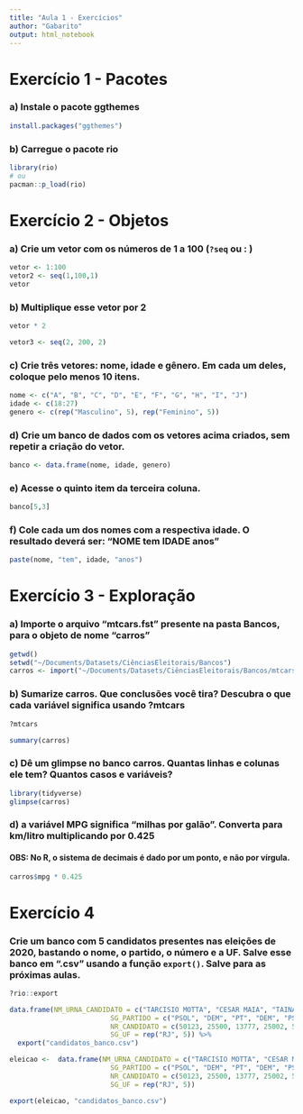 ```yaml
---
title: "Aula 1 - Exercícios"
author: "Gabarito"
output: html_notebook
---
```


# Exercício 1 - Pacotes

### a) Instale o pacote ggthemes

```r
install.packages("ggthemes")
```

### b) Carregue o pacote rio

```r
library(rio)
# ou
pacman::p_load(rio)
```


# Exercício 2 - Objetos

### a) Crie um vetor com os números de 1 a 100 (`?seq` ou : )

```r
vetor <- 1:100
vetor2 <- seq(1,100,1)
vetor
```

### b) Multiplique esse vetor por 2

```r
vetor * 2 

vetor3 <- seq(2, 200, 2)
```

### c) Crie três vetores: nome, idade e gênero. Em cada um deles, coloque pelo menos 10 itens.

```r
nome <- c("A", "B", "C", "D", "E", "F", "G", "H", "I", "J")
idade <- c(18:27)
genero <- c(rep("Masculino", 5), rep("Feminino", 5))
```

### d) Crie um banco de dados com os vetores acima criados, sem repetir a criação do vetor. 

```r
banco <- data.frame(nome, idade, genero)
```

### e) Acesse o quinto item da terceira coluna. 

```r
banco[5,3]
```

### f) Cole cada um dos nomes com a respectiva idade. O resultado deverá ser: "NOME tem IDADE anos"

```r
paste(nome, "tem", idade, "anos")
```

# Exercício 3 - Exploração

### a) Importe o arquivo "mtcars.fst" presente na pasta __Bancos__, para o objeto de nome "carros"

```r
getwd()
setwd("~/Documents/Datasets/CiênciasEleitorais/Bancos")
carros <- import("~/Documents/Datasets/CiênciasEleitorais/Bancos/mtcars.fst")
```

### b) Sumarize carros. Que conclusões você tira? Descubra o que cada variável significa usando ?mtcars

```r
?mtcars

summary(carros)

```

### c) Dê um glimpse no banco carros. Quantas linhas e colunas ele tem? Quantos casos e variáveis?

```r
library(tidyverse)
glimpse(carros)
```

### d) a variável MPG significa "milhas por galão". Converta para km/litro multiplicando por 0.425

#### OBS: No R, o sistema de decimais é dado por um ponto, e não por vírgula.
    
```r
carros$mpg * 0.425
```

# Exercício 4

### Crie um banco com 5 candidatos presentes nas eleições de 2020, bastando o nome, o partido, o número e a UF. Salve esse banco em ".csv" usando a função `export()`. Salve para as próximas aulas. 

```r
?rio::export

data.frame(NM_URNA_CANDIDATO = c("TARCISIO MOTTA", "CESAR MAIA", "TAINÁ DE PAULA", "VERÔNICA COSTA", "WILLIAM SIRI"),
                         SG_PARTIDO = c("PSOL", "DEM", "PT", "DEM", "PSOL"),
                         NR_CANDIDATO = c(50123, 25500, 13777, 25002, 50222),
                         SG_UF = rep("RJ", 5)) %>% 
  export("candidatos_banco.csv")

eleicao <-  data.frame(NM_URNA_CANDIDATO = c("TARCISIO MOTTA", "CESAR MAIA", "TAINÁ DE PAULA", "VERÔNICA COSTA", "WILLIAM SIRI"),
                         SG_PARTIDO = c("PSOL", "DEM", "PT", "DEM", "PSOL"),
                         NR_CANDIDATO = c(50123, 25500, 13777, 25002, 50222),
                         SG_UF = rep("RJ", 5))

export(eleicao, "candidatos_banco.csv")

```

